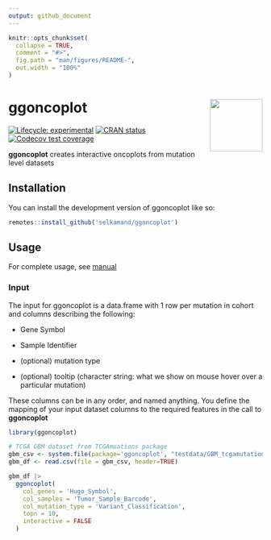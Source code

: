 ```yaml
---
output: github_document
---
```


<!-- README.md is generated from README.Rmd. Please edit that file -->

```r
knitr::opts_chunk$set(
  collapse = TRUE,
  comment = "#>",
  fig.path = "man/figures/README-",
  out.width = "100%"
)
```

# ggoncoplot <a href="https://selkamand.github.io/ggoncoplot/"><img src="man/figures/logo.png" align="right" height="104" /></a>

<!-- badges: start -->

[![Lifecycle: experimental](https://img.shields.io/badge/lifecycle-experimental-orange.svg)](https://lifecycle.r-lib.org/articles/stages.html#experimental) [![CRAN status](https://www.r-pkg.org/badges/version/ggoncoplot)](https://CRAN.R-project.org/package=ggoncoplot)
[![Codecov test coverage](https://codecov.io/gh/selkamand/ggoncoplot/branch/master/graph/badge.svg)](https://app.codecov.io/gh/selkamand/ggoncoplot?branch=master)
<!-- badges: end -->

**ggoncoplot** creates interactive oncoplots from mutation level datasets

## Installation

You can install the development version of ggoncoplot like so:

``` r
remotes::install_github('selkamand/ggoncoplot')
```

## Usage

For complete usage, see [manual](https://selkamand.github.io/ggoncoplot/articles/quick_start.html)

### Input

The input for ggoncoplot is a data.frame with 1 row per mutation in cohort and columns describing the following:

- Gene Symbol

- Sample Identifier 

- (optional) mutation type

- (optional) tooltip (character string: what we show on mouse hover over a particular mutation)


These columns can be in any order, and named anything. You define the mapping of your input dataset columns to the required features in the call to **ggoncoplot**


```r
library(ggoncoplot)

# TCGA GBM dataset from TCGAmuations package
gbm_csv <- system.file(package='ggoncoplot', "testdata/GBM_tcgamutations_mc3_maf.csv.gz")
gbm_df <- read.csv(file = gbm_csv, header=TRUE)

gbm_df |> 
  ggoncoplot(
    col_genes = 'Hugo_Symbol', 
    col_samples = 'Tumor_Sample_Barcode', 
    col_mutation_type = 'Variant_Classification', 
    topn = 10, 
    interactive = FALSE
  )
```


